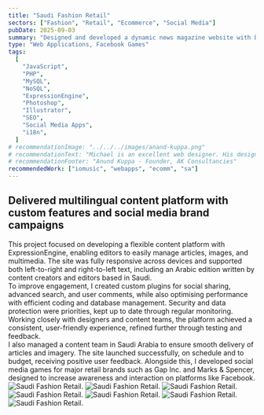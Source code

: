 ```yaml
---
title: "Saudi Fashion Retail"
sectors: ["Fashion", "Retail", "Ecommerce", "Social Media"]
pubDate: 2025-09-03
summary: "Designed and developed a dynamic news magazine website with bi-directional HTML support for Arabic content."
type: "Web Applications, Facebook Games"
tags:
  [
    "JavaScript",
    "PHP",
    "MySQL",
    "NoSQL",
    "ExpressionEngine",
    "Photoshop",
    "Illustrator",
    "SEO",
    "Social Media Apps",
    "i18n",
  ]
# recommendationImage: "../../../images/anand-kuppa.png"
# recommendationText: "Michael is an excellent web designer. His design skills and front end skills were excellent in helping us develop the website. I thoroughly enjoyed working with Mike and have been amazed at his work, his eye for web design and his knowledge of the latest trends and technologies."
# recommendationFooter: "Anund Kuppa - Founder, AK Consultancies"
recommendedWork: ["iomusic", "webapps", "ecomm", "sa"]
---
```



## Delivered multilingual content platform with custom features and social media brand campaigns

<div>
  This project focused on developing a flexible content platform with
  ExpressionEngine, enabling editors to easily manage articles, images, and
  multimedia. The site was fully responsive across devices and supported both
  left-to-right and right-to-left text, including an Arabic edition written by
  content creators and editors based in Saudi.
</div>

<div>
  To improve engagement, I created custom plugins for social sharing, advanced
  search, and user comments, while also optimising performance with efficient
  coding and database management. Security and data protection were priorities,
  kept up to date through regular monitoring. Working closely with designers and
  content teams, the platform achieved a consistent, user-friendly experience,
  refined further through testing and feedback.
</div>

<div>
  I also managed a content team in Saudi Arabia to ensure smooth delivery of
  articles and imagery. The site launched successfully, on schedule and to
  budget, receiving positive user feedback. Alongside this, I developed social
  media games for major retail brands such as Gap Inc. and Marks & Spencer,
  designed to increase awareness and interaction on platforms like Facebook.
</div>

<ContentImage1Column>
  <ImageContainer>
    <Image
      src={image1}
      alt="Saudi Fashion Retail."
      width={2816}
      loading="lazy"
      quality={100}
    />
  </ImageContainer>
</ContentImage1Column>

<ContentImage2Column>
  <ImageContainer backgroundColor="var(--color-onPrimary)">
    <Image
      src={image5}
      alt="Saudi Fashion Retail."
      width={1400}
      loading="lazy"
      quality={100}
    />
  </ImageContainer>
  <ImageContainer backgroundColor="var(--color-secondary)">
    <Image
      src={image4}
      alt="Saudi Fashion Retail."
      width={1400}
      loading="lazy"
      quality={100}
    />
  </ImageContainer>
</ContentImage2Column>

<ContentImage1Column>
  <ImageContainer backgroundColor="var(--color-onPrimary)">
    <Image
      src={image6}
      alt="Saudi Fashion Retail."
      width={2816}
      loading="lazy"
      quality={100}
    />
  </ImageContainer>
</ContentImage1Column>

<ContentImage1Column>
  <ImageContainer backgroundColor="var(--color-secondary)">
    <Image
      src={image3}
      alt="Saudi Fashion Retail."
      width={2816}
      loading="lazy"
      quality={100}
    />
  </ImageContainer>
</ContentImage1Column>

<ContentImage1Column>
  <ImageContainer backgroundColor="var(--color-onPrimary)">
    <Image
      src={image2}
      alt="Saudi Fashion Retail."
      width={2816}
      loading="lazy"
      quality={100}
    />
  </ImageContainer>
</ContentImage1Column>

<ContentImage1Column>
  <ImageContainer>
    <Image
      src={image7}
      alt="Saudi Fashion Retail."
      width={2816}
      loading="lazy"
      quality={100}
    />
  </ImageContainer>
</ContentImage1Column>

